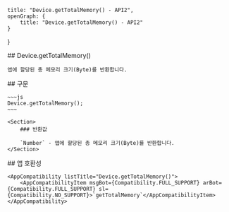 
    title: "Device.getTotalMemory() - API2",
    openGraph: {
        title: "Device.getTotalMemory() - API2"
    }
}

<Section>
    ## Device.getTotalMemory()

    앱에 할당된 총 메모리 크기(Byte)를 반환합니다.
</Section>
<Section>
    ## 구문

    ~~~js
    Device.getTotalMemory();
    ~~~

    <Section>
        ### 반환값

        `Number` - 앱에 할당된 총 메모리 크기(Byte)를 반환합니다.
    </Section>
</Section>
<Section>
    ## 앱 호환성

    <AppCompatibility listTitle="Device.getTotalMemory()">
        <AppCompatibilityItem msgBot={Compatibility.FULL_SUPPORT} arBot={Compatibility.FULL_SUPPORT} sl={Compatibility.NO_SUPPORT}>`getTotalMemory`</AppCompatibilityItem>
    </AppCompatibility>
</Section>